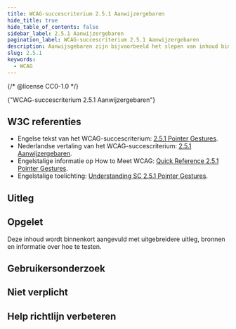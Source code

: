 ```yaml
---
title: WCAG-succescriterium 2.5.1 Aanwijzergebaren
hide_title: true
hide_table_of_contents: false
sidebar_label: 2.5.1 Aanwijzergebaren
pagination_label: WCAG-succescriterium 2.5.1 Aanwijzergebaren
description: Aanwijsgebaren zijn bijvoorbeeld het slepen van inhoud binnen bepaalde kaders, het swipen van foto's of het vergroten van een kaart met twee vingers. Zorg ervoor dat de gebruiker deze acties ook kan doen met één aanwijzer zoals een muis of een vinger zonder deze extra gebaren te hoeven maken.
slug: 2.5.1
keywords:
  - WCAG
---
```


{/* @license CC0-1.0 */}


<WcagHeadingGroup level={1} conformanceLevel="Niveau A">
  {"WCAG-succescriterium 2.5.1 Aanwijzergebaren"}
</WcagHeadingGroup>

## W3C referenties

- Engelse tekst van het WCAG-succescriterium: [<span lang="en">2.5.1 Pointer Gestures</span>](https://www.w3.org/TR/WCAG22/#pointer-gestures).
- Nederlandse vertaling van het WCAG-succescriterium: [2.5.1 Aanwijzergebaren](https://www.w3.org/Translations/WCAG22-nl/#aanwijzergebaren).
- Engelstalige informatie op <span lang="en">How to Meet WCAG</span>: [<span lang="en">Quick Reference 2.5.1 Pointer Gestures</span>](https://www.w3.org/WAI/WCAG22/quickref/#pointer-gestures).
- Engelstalige toelichting: [<span lang="en">Understanding SC 2.5.1 Pointer Gestures</span>](https://www.w3.org/WAI/WCAG22/Understanding/pointer-gestures.html).

## Uitleg

<Summary />

## Opgelet

Deze inhoud wordt binnenkort aangevuld met uitgebreidere uitleg, bronnen en informatie over hoe te testen.

## Gebruikersonderzoek

<CTAGebruikersonderzoek />

## Niet verplicht

<SpotlightSection>
  <Markdown omitH1 headinglevel={3}>
    <Disclaimer />
  </Markdown>
</SpotlightSection>

## Help richtlijn verbeteren

<Markdown omitH1 headinglevel={3}>
  <WCAGFooterInfo />
</Markdown>
